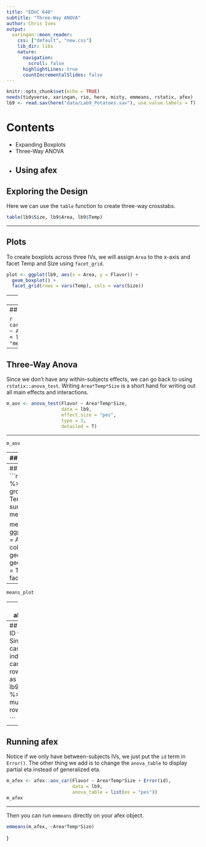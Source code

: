 ```yaml
---
title: "EDUC 640"
subtitle: "Three-Way ANOVA"
author: Chris Ives
output: 
  xaringan::moon_reader:
    css: ["default", "new.css"]
    lib_dir: libs
    nature:
      navigation:
        scroll: false
      highlightLines: true
      countIncrementalSlides: false
---
```


```r
knitr::opts_chunk$set(echo = TRUE)
needs(tidyverse, xaringan, rio, here, misty, emmeans, rstatix, afex)
lb9 <- read.sav(here("data/Lab9_Potatoes.sav"), use.value.labels = T)
```

# Contents

* Expanding Boxplots
* Three-Way ANOVA
* Using afex
---

## Exploring the Design

Here we can use the `table` function to create three-way crosstabs.

```r
table(lb9$Size, lb9$Area, lb9$Temp)
```
---

## Plots

To create boxplots across three IVs, we will assign `Area` to the x-axis and facet Temp and Size using `facet_grid`.

```r
plot <- ggplot(lb9, aes(x = Area, y = Flavor)) +
  geom_boxplot() +
  facet_grid(rows = vars(Temp), cols = vars(Size))

```
---
```r
plot
```

---
## Levene's Test

```r
car::leveneTest(Flavor ~ Area*Temp*Size, data = lb9, center = "mean")
```

---
## Three-Way Anova
Since we don't have any within-subjects effects, we can go back to using `rstatix::anova_test`. Writing `Area*Temp*Size` is a short hand for writing out all main effects and interactions.
```r
m_aov <- anova_test(Flavor ~ Area*Temp*Size, 
                    data = lb9, 
                    effect.size = "pes", 
                    type = 3, 
                    detailed = T)
```

---

```r
m_aov
```

---
## Estimated Means

To get `emmeans` to work, we need to run it on a `lm` object that is equivalent to our `anova_test`. The process from here is the same as we did in Week 5 if you wanted to do contrasts.

```r
m1 <- lm(Flavor ~ Area*Temp*Size, data=lb9)
emmeans(m1, ~Area*Temp*Size)
```

---
## Plotting Means
```r
means <- lb9 %>% 
  group_by(Area, Temp, Size) %>% 
  summarise(Flavor = mean(Flavor))

means_plot <- ggplot(means, aes(x = Area, y = Flavor, color = Temp)) +
  geom_point() + 
  geom_line(aes(group = Temp)) +
  facet_wrap(~Size)
```

---
```r
means_plot
```

---
## What about afex?

`afex::aov_car` is what we have used the last few weeks for our within-subjects and mixed ANOVAs. While it is convenient in that it works with `emmeans` it requires an ID variable. I'll demonstrate the process if you wanted to continue using it.

---
## Adding an ID variable
Since every case is independent, I can just assign row numbers as the ID.
```r
lb9 <- lb9 %>% 
  mutate(id = row_number())

```
---

## Running afex
Notice if we only have between-subjects IVs, we just put the `id` term in `Error()`. The other thing we add is to change the `anova_table` to display partial eta instead of generalized eta.
```r
m_afex <- afex::aov_car(Flavor ~ Area*Temp*Size + Error(id), 
                        data = lb9, 
                        anova_table = list(es = "pes"))
m_afex

```

---

Then you can run `emmeans` directly on your afex object.
```r
emmeans(m_afex, ~Area*Temp*Size)
```

}